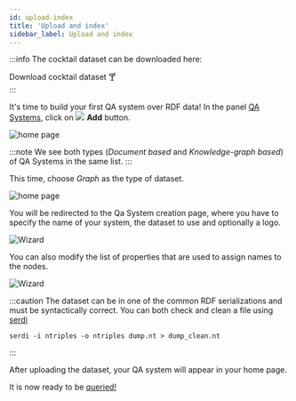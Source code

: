```yaml
---
id: upload-index
title: 'Upload and index'
sidebar_label: Upload and index
---
```



:::info
The cocktail dataset can be downloaded here:
<div style={{ display: 'flex', justifyContent: 'center' }}>
    <Link
        target="_blank"
        to='/cocktails.nt'
        className="button button--primary button--lg"
        style={{ textDecoration: 'none ' }}
    >
        Download cocktail dataset 🍸
    </Link>
</div>
:::

<p>
    It's time to build your first QA system over RDF data! In the panel <a href='https://app.qanswer.ai/qa-systems'>QA Systems</a>, click on
    <span style={{ whiteSpace: 'nowrap' }}>
        <img src='/img/icons/add_circle.svg' style={{ width: '30px', padding: '0 5px', verticalAlign: 'middle' }}/>
        <b style={{ verticalAlign: 'middle', color: '#666666', marginRight: '10px' }}>Add</b>
    </span>
    button.
</p>


<Image src='/img/screenshots/qa-systems-empty.png' alt='home page'/>

:::note
We see both types (*Document based* and *Knowledge-graph based*) of QA Systems in the same list. 
:::

This time, choose *Graph* as the type of dataset.

<Image src='/img/screenshots/qa-systems-empty-add-btn.png' alt='home page'/>

You will be redirected to the Qa System creation page, where you have to specify the name of your system, the dataset to use and optionally a logo.

<Image src='/img/screenshots/tuto-ui-graph/creation-init.png' alt='Wizard'/>

You can also modify the list of properties that are used to assign names to the nodes. 

<Image src='/img/screenshots/tuto-ui-graph/creation-settings.png' alt='Wizard'/>

:::caution
The dataset can be in one of the common RDF serializations and must be syntactically correct. You can both check and clean a file using [serdi](https://drobilla.net/software/serd)

```
serdi -i ntriples -o ntriples dump.nt > dump_clean.nt
```
:::


After uploading the dataset, your QA system will appear in your home page.

It is now ready to be [queried!](query)
